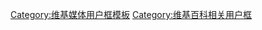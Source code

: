 {{userbox
| id            = [[File:VisualEditor-logo.svg|70px]]
| id-c          = #ffffff
| info          = 這個用戶比較喜歡使用「視覺化編輯」的功能。
| info-c        = #000000
| info-fc       = #ffffff
| nocat         = {{{nocat|}}}
| usercategory  = 喜歡視覺化編輯的用戶
}}<noinclude>
[[Category:维基媒体用户框模板]]
[[Category:维基百科相关用户框]]
</noinclude>